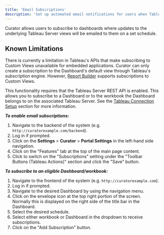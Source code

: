 ---
title: 'Email Subscriptions'
description: 'Set up automated email notifications for users when Tableau Server views are updated with new data.'
---

Curator allows users to subscribe to dashboards where updates to the underlying Tableau Server views will be emailed to
them on a set schedule.

## Known Limitations

There is currently a limitation in Tableau's APIs that make subscribing to Custom Views unavailable for embedded
applications.  Curator can only create a subscription to the Dashboard's default view through Tableau's subscription
engine.  However,
[Report Builder](https://curator.interworks.com/page/kb/embedding-using-analytics/report-builder/overview-and-enabling/1050)
supports subscriptions to Custom Views.

This functionality requires that the Tableau Server REST API is enabled. This allows you to subscribe to a Dashboard or
to the workbook the Dashboard belongs to on the associated Tableau Server.  See the
[Tableau Connection Setup](https://curator.interworks.com/page/kb/setuptableau-connection/rest-api-integration/1089)
section for more information.

***To enable email subscriptions:***

1. Navigate to the backend of the system (e.g. `http://curatorexample.com/backend`).
2. Log in if prompted.
3. Click on the **Settings** > **Curator** > **Portal Settings** in the left-hand side navigation.
4. Click on the "Features" tab at the top of the main page content.
5. Click to switch on the "Subscriptions" setting under the "Toolbar Buttons (Tableau Actions)" section and click the
"Save" button.

***To subscribe to an eligible Dashboard/workbook:***

1. Navigate to the frontend of the system (e.g. `http://curatorexample.com`).
2. Log in if prompted.
3. Navigate to the desired Dashboard by using the navigation menu.
4. Click on the envelope icon at the top right portion of the screen. Normally this is displayed on the right side of
the title bar in the Dashboard.
5. Select the desired schedule.
6. Select either workbook or Dashboard in the dropdown to receive subscriptions.
7. Click on the "Add Subscription" button.
